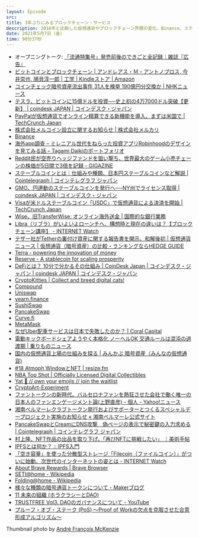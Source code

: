 ```yaml
---
layout: Episode
src: 
title: 3年ぶりにみるブロックチェーン・サービス
description: 2018年と比較した仮想通貨やブロックチェーン界隈の変化、Binance、ステーブルコイン、DeFi・NFT・Web3.0のサービス事例、DAO (自律分散型組織) などについて話しました。
date: 2021年5月7日（金）
time: 90分37秒
---
```


- オープニングトーク: [「流通特集号」発売前後のできごと全記録｜雑誌『広告』](https://note.kohkoku.jp/n/naed3958256a5)
- [ビットコインとブロックチェーン | アンドレアス・Ｍ・アントノプロス, 今井崇也, 鳩貝淳一郎 | 工学 | Kindleストア | Amazon](https://www.amazon.co.jp/dp/B072JJL66R/)
- [コインチェック暗号資産流出事件 31人を検挙 190億円分交換か | NHKニュース](https://www3.nhk.or.jp/news/html/20210122/k10012827331000.html)
- [テスラ、ビットコインに15億ドルを投資──史上初の4万7000ドル突破【更新】 | coindesk JAPAN | コインデスク・ジャパン](https://www.coindeskjapan.com/98814/)
- [PayPalが仮想通貨でオンライン精算できる新機能を導入、まずは米国で | TechCrunch Japan](https://jp.techcrunch.com/2021/03/31/2021-03-30-paypals-new-feature-allows-u-s-consumers-to-check-out-using-cryptocurrency/)
- [株式会社メルコイン設立に関するお知らせ | 株式会社メルカリ](https://about.mercari.com/press/news/articles/20210402_mercoin/)
- [Binance](https://www.binance.com/ja)
- [海外app調査 – ミレニアル世代をねらった投資アプリRobinhoodのデザインを見てみる話 – Tagami Daikiのポートフォリオ](https://deeee.co/article/%E6%B5%B7%E5%A4%96app%E8%AA%BF%E6%9F%BB-%E3%83%9F%E3%83%AC%E3%83%8B%E3%82%A2%E3%83%AB%E4%B8%96%E4%BB%A3%E3%82%92%E3%81%AD%E3%82%89%E3%81%A3%E3%81%9F%E6%8A%95%E8%B3%87%E3%82%A2%E3%83%95%E3%82%9A/)
- [Reddit民が空売りヘッジファンドを狙い撃ち、世界最大のゲーム小売チェーンの株価が5日間で3倍を記録 - GIGAZINE](https://gigazine.net/news/20210126-reddit-army-win-gamestop-citron-clash/)
- [ステーブルコインとは｜仕組みや種類、日本円ステーブルコインなど解説 | Cointelegraph | コインテレグラフ ジャパン](https://jp.cointelegraph.com/news/what-is-stablecoin-explanation-of-the-mechanism-types-japanese-yen-stablecoins)
- [GMO、円連動のステーブルコインを発行へ──NY州でライセンス取得 | coindesk JAPAN | コインデスク・ジャパン](https://www.coindeskjapan.com/93876/)
- [Visaが米ドルステーブルコイン「USDC」で仮想通貨による決済を開始 | TechCrunch Japan](https://jp.techcrunch.com/2021/03/30/2021-03-29-visa-supports-transaction-settlement-with-usdc-stablecoin/)
- [Wise、旧TransferWise: オンライン海外送金 | 国際的な銀行業務](https://wise.com/jp)
- [Libra（リブラ）がいよいよローンチへ、構想時と現在の違いは？【ブロックチェーン講座】 - INTERNET Watch](https://internet.watch.impress.co.jp/docs/column/blockchaincourse/1292313.html)
- [テザー社がTetherの裏付け資産に関する報告書を開示、和解後初 | 仮想通貨ニュース | 仮想通貨（暗号資産）の比較・ランキングならHEDGE GUIDE](https://hedge.guide/news/tether-discloses-report-bc202104.html)
- [Terra - powering the innovation of money](https://www.terra.money/)
- [Reserve - A stablecoin for scaling prosperity](https://reserve.org/)
- [DeFiとは？ 10分で分かるその仕組み | CoinDesk Japan | コインデスク・ジャパン | coindesk JAPAN | コインデスク・ジャパン](https://www.coindeskjapan.com/81069/)
- [CryptoKitties | Collect and breed digital cats!](https://www.cryptokitties.co/)
- [Compound](https://compound.finance/)
- [Uniswap](https://app.uniswap.org/#/swap)
- [yearn.finance](https://yearn.finance/)
- [SushiSwap](https://sushi.com/)
- [PancakeSwap](https://pancakeswap.finance/)
- [Curve.fi](https://curve.fi/)
- [MetaMask](https://metamask.io/)
- [なぜUber配車サービスは日本で失敗したのか？ | Coral Capital](https://coralcap.co/2021/04/why-uber-ride-failed-in-japan/)
- [電動キックボードシェアようやく本格化 ノーヘルOK 交通ルールは混沌の過渡期 | 乗りものニュース](https://trafficnews.jp/post/106671)
- [国内の仮想通貨上場の仕組みを探る | みんかぶ 暗号資産（みんなの仮想通貨)](https://cc.minkabu.jp/column/2402)
- [#18 Atmoph WindowとNFT | resize.fm](https://resize.fm/ep/18-atmoph-window-and-nft)
- [NBA Top Shot | Officially Licensed Digital Collectibles](https://nbatopshot.com/)
- [Yat 🖖 // own your emojis // join the waitlist](https://waitlist.y.at/)
- [CryptoArt-Experiment](https://nft.rhizomatiks.com/)
- [ファントークンの新時代。バルセロナファンを熱狂させた会社で働く唯一の日本人のファンエンゲージメント論(上野直彦) - 個人 - Yahoo!ニュース](https://news.yahoo.co.jp/byline/naohikoueno/20210414-00232134/)
- [湘南ベルマーレクラブトークン発行およびサポーターとつくるスペシャルデープロジェクト実施のお知らせ « 湘南ベルマーレ公式サイト](https://www.bellmare.co.jp/252058)
- [PancakeSwapとCreamにDNS攻撃　偽ページの表示で秘密鍵の入力求める | Cointelegraph | コインテレグラフ ジャパン](https://jp.cointelegraph.com/news/phishing-attack-uses-pancakeswap-and-cream-domains-to-steal-money)
- [村上隆、NFT作品の出品を取り下げ。「再びNFTに挑戦したい」 ｜美術手帖](https://bijutsutecho.com/magazine/news/market/23880)
- [IPFSとは何か？ :: IPFS入門](https://ipfs-book.decentralized-web.jp/what_is_ipfs/)
- [「空き容量」を使った分散型ストレージ「Filecoin（ファイルコイン）」がついに始動、次世代のインターネットの姿とは - INTERNET Watch](https://internet.watch.impress.co.jp/docs/review/1285154.html)
- [About Brave Rewards | Brave Browser](https://brave.com/ja/brave-rewards/)
- [SETI@home - Wikipedia](https://ja.m.wikipedia.org/wiki/SETI@home)
- [Folding@home - Wikipedia](https://ja.wikipedia.org/wiki/Folding@home)
- [様々な種類の暗号通貨トークンについて - Makerブログ](https://blog.makerdao.com/ja/%E6%A7%98%E3%80%85%E3%81%AA%E7%A8%AE%E9%A1%9E%E3%81%AE%E6%9A%97%E5%8F%B7%E9%80%9A%E8%B2%A8%E3%83%88%E3%83%BC%E3%82%AF%E3%83%B3%E3%81%AB%E3%81%A4%E3%81%84%E3%81%A6/)
- [11 未来の組織 (ホラクラシーとDAO)](https://www.join-the-dots.net/uploads/1/1/7/2/117233830/11_%E6%9C%AA%E6%9D%A5%E3%81%AE%E7%B5%84%E7%B9%94__%E3%83%9B%E3%83%A9%E3%82%AF%E3%83%A9%E3%82%B7%E3%83%BC%E3%81%A8dao__1.pdf)
- [TRUSTFREE Vol3. DAOのガバナンスについて - YouTube](https://www.youtube.com/watch?v=0JDfr9eZ1Ws)
- [プルーフ・オブ・ステーク (PoS) 〜Proof of Workの欠点を克服させた合意形成アルゴリズム〜](https://gaiax-blockchain.com/pos)

Thumbnail photo by [André François McKenzie](https://unsplash.com/photos/uw3VwkDHiMI)
